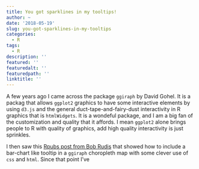 ```yaml
---
title: You got sparklines in my tooltips!
author: ~
date: '2018-05-19'
slug: you-got-sparklines-in-my-tooltips
categories:
  - R
tags:
  - R
description: ''
featured: ''
featuredalt: ''
featuredpath: ''
linktitle: ''
---
```


A few years ago I came across the package `ggiraph` by David Gohel.  It is a packag that allows `ggplot2` graphics to have some interactive elements by using `d3.js` and the general duct-tape-and-fairy-dust interactivity in R graphics that is `htmlWidgets`.  It is a wondeful package, and I am a big fan of the customization and quality that it affords.  I mean `ggplot2` alone brings people to R with quality of graphics, add high quality interactivity is just sprinkles.

I then saw this [Rpubs post from Bob Rudis](https://rpubs.com/hrbrmstr/barcharttooltipsggiraph) that showed how to include a bar-chart like tooltip in a `ggiraph` choropleth map with some clever use of `css` and `html`.  Since that point I've 







